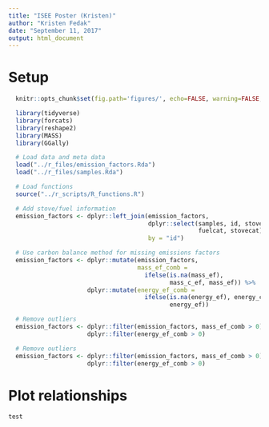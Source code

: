 ```yaml
---
title: "ISEE Poster (Kristen)"
author: "Kristen Fedak"
date: "September 11, 2017"
output: html_document
---
```


# Setup

```r
  knitr::opts_chunk$set(fig.path='figures/', echo=FALSE, warning=FALSE, message=FALSE, cache=FALSE)
```

```r
  library(tidyverse)
  library(forcats)
  library(reshape2)
  library(MASS)
  library(GGally)
```

```r
  # Load data and meta data
  load("../r_files/emission_factors.Rda")
  load("../r_files/samples.Rda")
```

```r
  # Load functions
  source("../r_scripts/R_functions.R")
```

```r
  # Add stove/fuel information
  emission_factors <- dplyr::left_join(emission_factors, 
                                       dplyr::select(samples, id, stove, fuel,
                                                     fuelcat, stovecat),
                                       by = "id")
```

```r
  # Use carbon balance method for missing emissions factors
  emission_factors <- dplyr::mutate(emission_factors, 
                                    mass_ef_comb = 
                                      ifelse(is.na(mass_ef),
                                             mass_c_ef, mass_ef)) %>%
                      dplyr::mutate(energy_ef_comb =
                                      ifelse(is.na(energy_ef), energy_c_ef,
                                             energy_ef))
```

```r
  # Remove outliers
  emission_factors <- dplyr::filter(emission_factors, mass_ef_comb > 0) %>%
                      dplyr::filter(energy_ef_comb > 0)
```

```r
  # Remove outliers
  emission_factors <- dplyr::filter(emission_factors, mass_ef_comb > 0) %>%
                      dplyr::filter(energy_ef_comb > 0)
```

# Plot relationships 

```r
test
```

